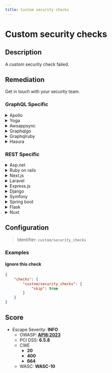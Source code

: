```yaml
---
title: Custom security checks
---
```


# Custom security checks

## Description

A custom security check failed.


## Remediation

Get in touch with your security team.



### GraphQL Specific

<details>
    <summary>Apollo</summary>

Ensure that your Apollo server has the necessary validation rules to prevent malicious queries. Implement depth limiting, amount limiting, and require authentication for sensitive data.

</details>

<details>
    <summary>Yoga</summary>

Configure GraphQL Yoga to use proper security practices, such as rate limiting and input validation to protect against common vulnerabilities.

</details>

<details>
    <summary>Awsappsync</summary>

Use AWS WAF with AWS AppSync to apply web ACLs to your GraphQL API, protecting against common web exploits.

</details>

<details>
    <summary>Graphqlgo</summary>

In Go, use the 'throttled' package to rate limit your GraphQL server and protect against denial-of-service attacks.

</details>

<details>
    <summary>Graphqlruby</summary>

For Ruby on Rails with GraphQL, use the 'rack-attack' gem to throttle requests and safeguard against brute force attacks.

</details>

<details>
    <summary>Hasura</summary>

Configure Hasura with proper permission rules and use webhook or JWT authentication to secure your GraphQL endpoints.

</details>


### REST Specific

<details>
    <summary>Asp.net</summary>

Use ASP.NET Core's built-in features like authentication, authorization, and anti-forgery tokens to secure your REST API.

</details>

<details>
    <summary>Ruby on rails</summary>

Leverage Ruby on Rails' built-in security features such as 'strong parameters' and 'before_action' filters to secure your REST API.

</details>

<details>
    <summary>Next.js</summary>

Secure your Next.js API routes by implementing server-side authentication checks and input validation.

</details>

<details>
    <summary>Laravel</summary>

In Laravel, use middleware for route protection, Eloquent for input validation, and policies for authorization to secure your REST API.

</details>

<details>
    <summary>Express.js</summary>

Use Express.js middleware for security headers, rate limiting, and CORS to protect your REST API.

</details>

<details>
    <summary>Django</summary>

Utilize Django's authentication system, permission classes, and query parameter validation to secure your REST API.

</details>

<details>
    <summary>Symfony</summary>

Implement Symfony's security component with firewalls and access controls to protect your REST API.

</details>

<details>
    <summary>Spring boot</summary>

Secure your Spring Boot REST API with Spring Security, using HTTP Basic authentication, OAuth2, or JWT tokens.

</details>

<details>
    <summary>Flask</summary>

In Flask, use extensions like Flask-HTTPAuth for authentication and Flask-Limiter for rate limiting to secure your REST API.

</details>

<details>
    <summary>Nuxt</summary>

For Nuxt.js, ensure serverMiddleware is used to handle authentication and protect your REST API endpoints.

</details>

## Configuration

> Identifier: `custom/security_checks`



### Examples



#### Ignore this check

```json
{
    "checks": {
        "custom/security_checks": {
            "skip": true
        }
    }
}
```




## Score

- Escape Severity: **<span className="info-severityom">INFO</span>**
  - OWASP: **[API8:2023](https://github.com/OWASP/API-Security/blob/master/editions/2023/en/0xa8-security-misconfiguration.md)**
  - PCI DSS: **6.5.8**
  - CWE
    - **20**
    - **400**
    - **664**
  - WASC: **WASC-10**
  
  






